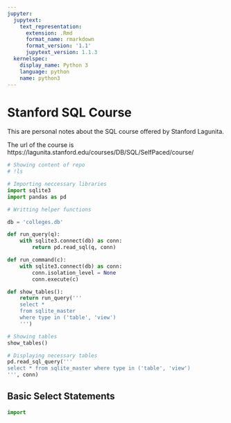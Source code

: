 ```yaml
---
jupyter:
  jupytext:
    text_representation:
      extension: .Rmd
      format_name: rmarkdown
      format_version: '1.1'
      jupytext_version: 1.1.3
  kernelspec:
    display_name: Python 3
    language: python
    name: python3
---
```


# Stanford SQL Course

This are personal notes about the SQL course offered by Stanford Lagunita.

The url of the course is https://lagunita.stanford.edu/courses/DB/SQL/SelfPaced/course/

```python
# Showing content of repo
# !ls
```

```python
# Importing neccessary libraries
import sqlite3
import pandas as pd
```

```python
# Writting helper functions

db = 'colleges.db'

def run_query(q):
    with sqlite3.connect(db) as conn:
        return pd.read_sql(q, conn)

def run_command(c):
    with sqlite3.connect(db) as conn:
        conn.isolation_level = None
        conn.execute(c)

def show_tables():
    return run_query('''
    select *
    from sqlite_master
    where type in ('table', 'view')
    ''')

```

```python
# Showing tables
show_tables()
```

```python
# Displaying necessary tables
pd.read_sql_query('''
select * from sqlite_master where type in ('table', 'view')
''', conn)
```

## Basic Select Statements

```python
import 
```
